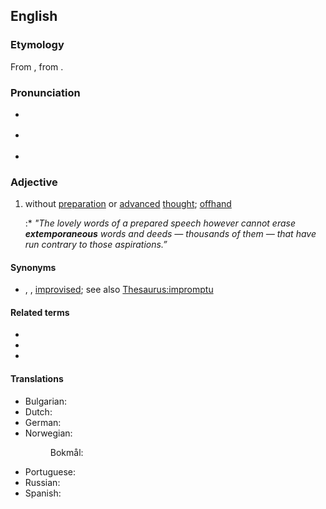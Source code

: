 ==English==
{{wikipedia}}

===Etymology===
From {{etyl|LL.|en}} {{m|la|extemporāneus}}, from {{etyl|la|en}} {{m|la|ex tempore||impromptu}}.

===Pronunciation===
* {{a|Canada}} {{IPA|/əksˌtɛmpɚˈeɪni.əs/|lang=en}}
* {{a|UK}} {{IPA|/ɛksˌtɛm.pɜː(ɹ)ˈeɪn.i.əs/|lang=en}}
* {{rhymes|eɪniəs|lang=en}}

===Adjective===
{{en-adj}}

# without [[preparation]] or [[advanced]] [[thought]]; [[offhand]]
#:* ''"The lovely words of a prepared speech however cannot erase '''extemporaneous''' words and deeds — thousands of them — that have run contrary to those aspirations.”''

====Synonyms====
* {{sense|without preparation}} {{l|en|off-the-cuff}}, {{l|en|extemporal}} {{qualifier|archaic}}, [[improvised]]; see also [[Thesaurus:impromptu]]

====Related terms====
* {{l|en|extemporanea}}
* {{l|en|extemporaneousness}}
* {{l|en|extemporize}}

====Translations====
{{trans-top|without preparation}}
* Bulgarian: {{t+|bg|импровизиран|sc=Cyrl}}
* Dutch: {{t+|nl|onvoorbereid}}
* German: {{t|de|unvorbereitet}}
* Norwegian:
*: Bokmål: {{t|nb|uforberedt}}
{{trans-mid}}
* Portuguese: {{t+|pt|extemporâneo}}
* Russian: {{t+|ru|импровизированный|sc=Cyrl}}
* Spanish: {{t|es|extemporáneo}}
{{trans-bottom}}